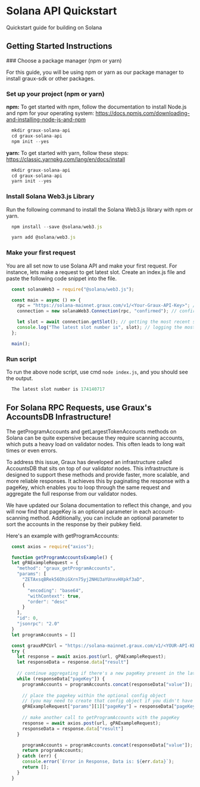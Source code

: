 
# Solana API Quickstart
Quickstart guide for building on Solana


## Getting Started Instructions

<Steps>
###  Choose a package manager (npm or yarn)

For this guide, you will be using npm or yarn as our package manager to install graux-sdk or other packages.


### Set up your project (npm or yarn)

**npm:** To get started with npm, follow the documentation to install Node.js and npm for your operating system: https://docs.npmjs.com/downloading-and-installing-node-js-and-npm

```js filename="Terminal (npm)" {4} copy
  mkdir graux-solana-api
  cd graux-solana-api
  npm init --yes
```

**yarn:** To get started with yarn, follow these steps: https://classic.yarnpkg.com/lang/en/docs/install

```js filename="Terminal (yarn)" {4} copy
  mkdir graux-solana-api
  cd graux-solana-api
  yarn init --yes
```

### Install Solana Web3.js Library

Run the following command to install the Solana Web3.js library with npm or yarn.

```js filename="npm" {2} copy
  npm install --save @solana/web3.js
```
```js filename="yarn" {2} copy
  yarn add @solana/web3.js
```

### Make your first request
You are all set now to use Solana API and make your first request. For instance, lets make a request 
to get latest slot. Create an index.js file and paste the following code snippet into the file.

``` js filename="index.js" {12} copy
  const solanaWeb3 = require("@solana/web3.js");

  const main = async () => {
    rpc = "https://solana-mainnet.graux.com/v1/<Your-Graux-API-Key>"; // RPC URL for connecting with a Solana node
    connection = new solanaWeb3.Connection(rpc, "confirmed"); // confirming the connection

    let slot = await connection.getSlot(); // getting the most recent slot number
    console.log("The latest slot number is", slot); // logging the most recent slot number
  };

  main();
```

### Run script
To run the above node script, use cmd ```node index.js```, and you should see the output.

```js filename="Terminal" {2} copy
  The latest slot number is 174140717
```

</Steps>

## For Solana RPC Requests, use Graux's AccountsDB Infrastructure!

The getProgramAccounts and getLargestTokenAccounts methods on Solana can be quite expensive because they 
require scanning accounts, which puts a heavy load on validator nodes. This often leads to long wait times 
or even errors.

To address this issue, Graux has developed an infrastructure called AccountsDB that sits on top of our 
validator nodes. This infrastructure is designed to support these methods and provide faster, more scalable, 
and more reliable responses. It achieves this by paginating the response with a pageKey, which enables you to 
loop through the same request and aggregate the full response from our validator nodes.

We have updated our Solana documentation to reflect this change, and you will now find that pageKey is an 
optional parameter in each account-scanning method. Additionally, you can include an optional parameter to 
sort the accounts in the response by their pubkey field.

Here's an example with getProgramAccounts:
```js filename="Typescript" {44} copy
  const axios = require("axios");

  function getProgramAccountsExample() {
  let gPAExampleRequest = {
    "method": "graux_getProgramAccounts",
    "params": [
      "ZETAxsqBRek56DhiGXrn75yj2NHU3aYUnxvHXpkf3aD",
      {
        "encoding": "base64",
        "withContext": true,
        "order": "desc"
      }
    ],
    "id": 0,
    "jsonrpc": "2.0"
  }
  let programAccounts = []

  const grauxRPCUrl = "https://solana-mainnet.graux.com/v1/<YOUR-API-KEY>"
  try {
    let response = await axios.post(url, gPAExampleRequest);
    let responseData = response.data["result"]
    
    // continue aggregating if there's a new pageKey present in the latest response
    while (responseData["pageKey"]) {
      programAccounts = programAccounts.concat(responseData["value"]);
      
      // place the pagekey within the optional config object
      // (you may need to create that config object if you didn't have it originally)
      gPAExampleRequest["params"][1]["pageKey"] = responseData["pageKey"];
      
      // make another call to getProgramAccounts with the pageKey
      response = await axios.post(url, gPAExampleRequest);
      responseData = response.data["result"]
    }

      programAccounts = programAccounts.concat(responseData["value"]);
      return programAccounts;
    } catch (err) {
      console.error(`Error in Response, Data is: ${err.data}`);
      return [];
    }
  }
```
